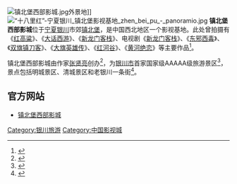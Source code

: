 {{intromissing|time=2010-04-09T08:12:47+00:00}}
[[File:镇北堡西部影城.jpg|thumb]]外景地]]
[[Image:“十八里红”-宁夏银川_镇北堡影视基地_zhen_bei_pu_-_panoramio.jpg|thumb]]
'''镇北堡西部影城'''位于[[宁夏|宁夏]][[银川|银川]]市郊[[镇北堡|镇北堡]]，是中国西北地区一个影视基地。此处曾拍摄有《[[红高粱_(电影)|红高粱]]》、《[[大话西游|大话西游]]》、《[[新龙门客栈|新龙门客栈]]》、电视剧《[[新龙门客栈_(电视剧)|新龙门客栈]]》、《[[东邪西毒|东邪西毒]]》、《[[双旗镇刀客|双旗镇刀客]]》、《[[大旗英雄传|大旗英雄传]]》、《[[红河谷_(中国电影)|红河谷]]》、《[[黄河绝恋|黄河绝恋]]》等主要作品<ref>{{cite web |date=2014-09-28|title=张贤亮去世，他的镇北堡曾见证华语电影黄金20年 |url=https://www.bjnews.com.cn/detail/155148284114095.html |website=新京报|archive-date=2022-04-08|archive-url=http://web.archive.org/web/20220408054122/https://www.bjnews.com.cn/detail/155148284114095.html}}</ref>。

镇北堡西部影城由作家[[张贤亮|张贤亮]]创办<ref>{{cite web |author1=新华社|date=2016-01-23|archive-date=2022-04-08|archive-url=http://web.archive.org/web/20220408045713/http://www.xinhuanet.com/politics/2016-01/23/c_1117872399.htm |title=“我向父亲交出了满意的答卷”——张贤亮之子执掌宁夏镇北堡西部影城一年间 |url=http://www.xinhuanet.com/politics/2016-01/23/c_1117872399.htm |website=新华网}}</ref>，为[[银川市|银川市]]首家国家级AAAAA级旅游景区<ref>{{cite web |title=宁夏知名旅游景区介绍|date=2013-07-15 |url=http://www.scio.gov.cn/ztk/xwfb/2013/23/8/Document/1336325/1336325.htm |website=国务院新闻办公室网站|archive-date=2022-04-08|archive-url=http://web.archive.org/web/20220408044907/http://www.scio.gov.cn/ztk/xwfb/2013/23/8/Document/1336325/1336325.htm}}</ref>，景点包括明城景区、清城景区和老银川一条街<ref>{{cite web |title=景点介绍 |url=http://www.chinawfs.com/introduce |website=张贤亮的镇西堡西部影视城}}</ref>。

==官方网站==
*[http://www.chinawfs.com/index 镇北堡西部影城]

{{国家5A旅游景区}}
{{银川市文物保护单位}}
[[Category:银川旅游|Category:银川旅游]]
[[Category:中国影视城|Category:中国影视城]]